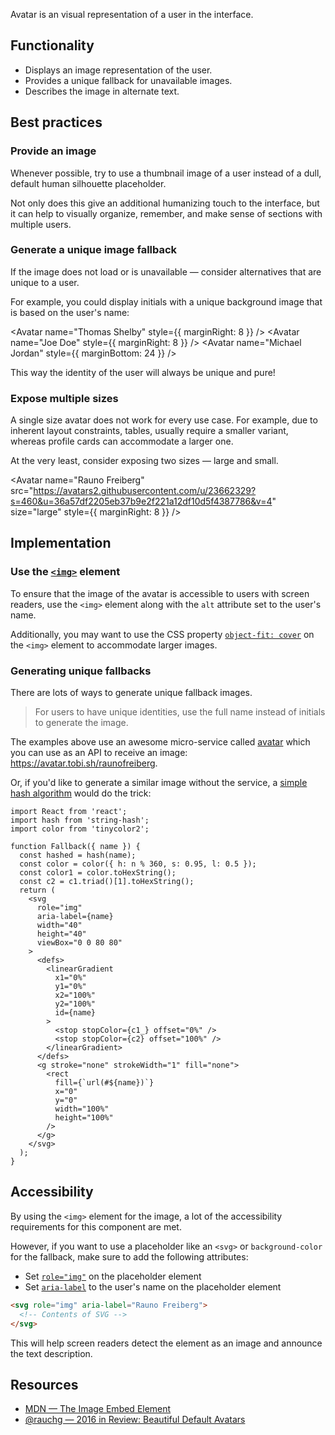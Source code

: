 
<article>

<Title>
    Avatar
</Title>

Avatar is an visual representation of a user in the interface.

<div className="center">
    <Avatar
      name="Rauno Freiberg"
      src="https://avatars2.githubusercontent.com/u/23662329?s=460&u=36a57df2205eb37b9e2f221a12df10d5f4387786&v=4"
      style={{ marginRight: 8 }}
    />
    <Avatar
      name="Rauno Freiberg M"
    />
</div>

</article>

<article>

## Functionality

- Displays an image representation of the user.
- Provides a unique fallback for unavailable images.
- Describes the image in alternate text.

</article>

<article>

## Best practices

### Provide an image

Whenever possible, try to use a thumbnail image of a user instead of a dull, default human silhouette placeholder.

Not only does this give an additional humanizing touch to the interface,
but it can help to visually organize, remember, and make sense of sections with multiple users.

### Generate a unique image fallback

If the image does not load or is unavailable — consider alternatives that are unique to a user.

For example, you could display initials with a unique background image that is based on the user's name:

<Avatar name="Thomas Shelby" style={{ marginRight: 8 }} />
<Avatar name="Joe Doe" style={{ marginRight: 8 }} />
<Avatar name="Michael Jordan" style={{ marginBottom: 24 }} />

This way the identity of the user will always be unique and pure!

### Expose multiple sizes

A single size avatar does not work for every use case.
For example, due to inherent layout constraints, tables, usually require a smaller variant, whereas profile cards can accommodate a larger one.

At the very least, consider exposing two sizes — large and small.

<Avatar
  name="Rauno Freiberg"
  src="https://avatars2.githubusercontent.com/u/23662329?s=460&u=36a57df2205eb37b9e2f221a12df10d5f4387786&v=4"
  size="large"
  style={{ marginRight: 8 }}
/>
<Avatar
  name="Rauno Freiberg"
  src="https://avatars2.githubusercontent.com/u/23662329?s=460&u=36a57df2205eb37b9e2f221a12df10d5f4387786&v=4"
/>

</article>

<article>

## Implementation

### Use the [`<img>`](https://developer.mozilla.org/en-US/docs/Web/HTML/Element/img) element

To ensure that the image of the avatar is accessible to users with screen readers, use the `<img>` element along with the `alt` attribute set to the user's name.

Additionally, you may want to use the CSS property [`object-fit: cover`](https://developer.mozilla.org/en-US/docs/Web/CSS/object-fit) on the `<img>` element to accommodate larger images.

### Generating unique fallbacks

There are lots of ways to generate unique fallback images.

> For users to have unique identities, use the full name instead of initials to generate the image.

The examples above use an awesome micro-service called [avatar](https://github.com/tobiaslins/avatar) which you can use as an API to receive an image: https://avatar.tobi.sh/raunofreiberg.

Or, if you'd like to generate a similar image without the service, a [simple hash algorithm](https://github.com/bukinoshita/hash-avatar) would do the trick:

<AvatarFallbackExample />

```tsx
import React from 'react';
import hash from 'string-hash';
import color from 'tinycolor2';

function Fallback({ name }) {
  const hashed = hash(name);
  const color = color({ h: n % 360, s: 0.95, l: 0.5 });
  const color1 = color.toHexString();
  const c2 = c1.triad()[1].toHexString();
  return (
    <svg
      role="img"
      aria-label={name}
      width="40"
      height="40"
      viewBox="0 0 80 80"
    >
      <defs>
        <linearGradient
          x1="0%"
          y1="0%"
          x2="100%"
          y2="100%"
          id={name}
        >
          <stop stopColor={c1_} offset="0%" />
          <stop stopColor={c2} offset="100%" />
        </linearGradient>
      </defs>
      <g stroke="none" strokeWidth="1" fill="none">
        <rect
          fill={`url(#${name})`}
          x="0"
          y="0"
          width="100%"
          height="100%"
        />
      </g>
    </svg>
  );
}
```

</article>

<article>

## Accessibility

By using the `<img>` element for the image, a lot of the accessibility requirements for this component are met.

However, if you want to use a placeholder like an `<svg>` or `background-color` for the fallback, make sure to add the following attributes:

- Set [`role="img"`](https://developer.mozilla.org/en-US/docs/Web/Accessibility/ARIA/Roles/Role_Img) on the placeholder element
- Set [`aria-label`](https://developer.mozilla.org/en-US/docs/Web/Accessibility/ARIA/ARIA_Techniques/Using_the_aria-label_attribute) to the user's name on the placeholder element

```html
<svg role="img" aria-label="Rauno Freiberg">
  <!-- Contents of SVG -->
</svg>
```

This will help screen readers detect the element as an image and announce the text description.

</article>

<article>

## Resources

- [MDN — The Image Embed Element](https://developer.mozilla.org/en-US/docs/Web/HTML/Element/img)
- [@rauchg — 2016 in Review: Beautiful Default Avatars](https://rauchg.com/2017/2016-in-review#avatars)

</article>
